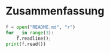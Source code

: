 # Zusammenfassung {-}

```python
f = open("README.md", "r")
for _ in range(3):
    f.readline();
print(f.read())
```
